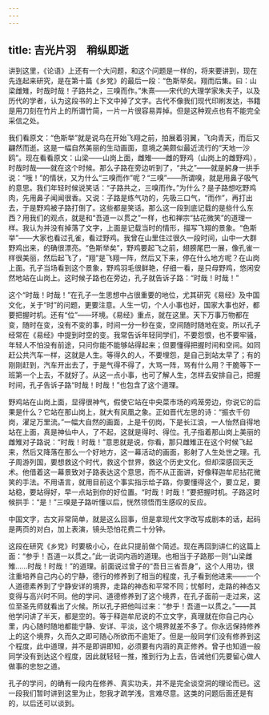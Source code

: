 ```yaml
---
---
---
```

title: 吉光片羽　稍纵即逝
---




讲到这里，《论语》上还有一个大问题，和这个问题是一样的，将来要讲到，现在先连起来研究，是在第十篇《乡党》的最后一段：“色斯举矣。翔而后集。曰：山梁雌雉，时哉时哉！子路共之，三嗅而作。”朱熹——宋代的大理学家朱夫子，以及历代的学者，认为这段书的上下文中掉了文字。古代不像我们现代印刷发达，书籍是用刀刻在竹片上的所谓竹简，一片一片很容易弄掉。但是这种观点也有不能完全采信之处。

我们看原文：“色斯举”就是说鸟在开始飞翔之前，拍展着羽翼，飞向青天，而后又翩然而逝。这是一幅自然美丽的生动画面，意境之美颇似最近流行的“天地一沙鸥”。现在看看原文：山梁——山岗上面，雌雉——雌的野鸡（山岗上的雌野鸡），时哉时哉——就在这个时候。那么子路在旁边听到了，“共之”——就是躬身一拱手说：“哦！”的情状，又为什么“三嗅而作”呢？“三嗅”——所谓嗅，就是用鼻子吸气的意思。我们年轻时候说笑话：“子路共之，三嗅而作。”为什么？是子路想吃野鸡肉，先用鼻子闻闻很香。又说：子路是练气功的，先吸三口气，“而作”，再打出去，于是野鸡被子路打倒了。这些都是笑话。那么这一段到底记载的是些什么东西？用我们的观点，就是和“吾道一以贯之”一样，也和禅宗“拈花微笑”的道理一样。我认为并没有掉落了文字，上面是记载当时的情形，描写飞翔的景象。“色斯举”——大家也看过孔雀，看过野鸡。我曾在山里住过很久一段时间，山中一大群野鸡出来，的确很漂亮。“色斯举矣”，野鸡要起飞之前，翅膀尾巴一展，像孔雀一样很美丽，然后起飞了，“翔”是飞翔一阵，然后又下来，停在什么地方呢？在山岗上面。孔子当场看到这个景象，野鸡羽毛很鲜艳，仔细一看，是只母野鸡，悠闲安然地站在山岗上。这时候子路也在旁边，孔子就告诉子路：“时哉！时哉！”

这个“时哉！时哉！”在孔子一生思想中占很重要的地位，尤其研究《易经》及中国文化，关于“时”的问题，更要注意。人生一切，个人小事也好，国家大事也好，都要把握时机。还有“位”——环境。《易经》重点，就在这里。天下万事万物都在变，随时在变，没有不变的事，时间一分一秒在变，空间随时随地在变。所以孔子经常在《易经》中提到时空的变。我常告诉年轻同学们，不要怨恨，也不要牢骚，年轻人不怕没有前途，只问你能不能够站得起来；但要懂得把握时间和空间。如同赶公共汽车一样，这就是人生。等得久的人，不要埋怨，是自己到站太早了；有的刚刚赶到，汽车开出去了，于是气得不得了，大骂一阵，骂有什么用？干脆等下一班第一个上去，不就好了。从这一点小事，也可了解人生，怎样去安排自己，把握时间，孔子告诉子路“时哉！时哉！”也包含了这个道理。

野鸡站在山岗上面，显得很神气，假使它站在中央菜市场的鸡笼旁边，你说它的后果是什么？它站在那山岗上，就大有凤凰之象。正如晋代左思的诗：“振衣千仞岗，濯足万里流。”一幅大自然的画面，上是千仞岗，下是长江浪，一人怡然自得地站在上面，真是神仙中人，了不起，这就是得时、得位。孔子指着那山岗上美丽的雌雉对子路说：“时哉！时哉！”意思就是说，你看，那只雌雉正在这个时候飞起来，然后又降落在那么一个好地方，这一幕活动的画面，影射了人生处世之理。孔子周游列国，要想救这个时代，救这个世界，救这个历史文化，但却深感回天乏术。他借着这一幕景致对子路表达这个意思，而不从正面讲，好像释迦牟尼拈花微笑的手法。不用语言，就用目前这个事实指示给子路，你要懂得这个，要立足，要站稳，要站得好，早一点站到你的好位置。“时哉！时哉！”要把握时机。子路这时候拱手：“是！”三嗅是子路听懂以后，恍然领悟而生感叹的反应。

中国文字，古文非常简单，就是这么回事，但是拿现代文字改写成剧本的话，起码是两页的对白，加上表演，镜头恐怕花费二十分钟。

这段在研究《乡党》时要极小心，在此只提前做个简述。现在再回到讲仁的这篇上面：“参乎！吾道一以贯之。”此一说词内涵的道理。也相当于子路那一则“山梁雌雉……时哉！时哉！”的道理。前面说过曾子的“吾日三省吾身”，这个人用功，很注重培养自己内心的宁静，德行的修养到了相当的程度，孔子看到他进来——一个人道德素养到了宁静安详的境界，走路的神态和平常不同；忧郁时，走路的神态又变得与高兴时不同。他的学问、道德修养到了这个境界，在孔子面前一走过来，这位至圣先师就看出了火候。所以孔子把他叫过来：“参乎！吾道一以贯之。”——其他学问讲了半天，都是空的。等于释迦牟尼说的不立文字，真理就在你自己内心里，内心随时随地都能宁静、安详、平淡，这个境界就差不多了。你永远保持修养上的这个境界，久而久之即可随心所欲而不逾矩了。但是一般同学们没有修养到这个程度，此中道理，并不是即讲即知，必须要有内涵的真正修养。曾子也知道一般同学没有到达这个程度，因此就轻轻一推，推到行为上去，告诫他们先要留心做人做事的忠恕之道。

孔子的学问，的确有一段内在修养、真实功夫，并不是完全谈空洞的理论而已。这一段我们暂时讲到这里为止，恕我才疏学浅，言难尽意。这类的问题后面还是有的，以后还可以谈到。